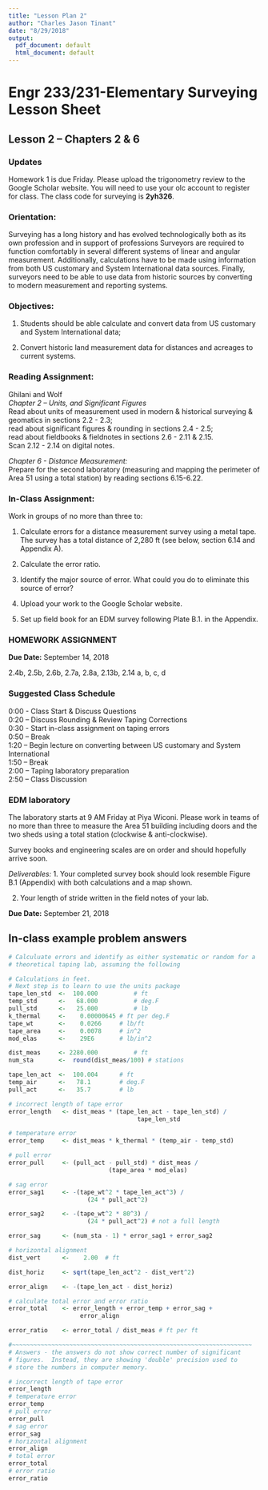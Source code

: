 ```yaml
---
title: "Lesson Plan 2"
author: "Charles Jason Tinant"
date: "8/29/2018"
output:
  pdf_document: default
  html_document: default
---
```


# Engr 233/231-Elementary Surveying Lesson Sheet
## Lesson 2 – Chapters 2 & 6 

### Updates
Homework 1 is due Friday.  Please upload the trigonometry review to the Google Scholar website.  You will need to use your olc account to register for class.  The class code for surveying is **2yh326**. 

### Orientation: 
Surveying has a long history and has evolved technologically both as its own profession and in support of professions  Surveyors are required to function comfortably in several different systems of linear and angular measurement. Additionally, calculations have to be made using information from both US customary and System International data sources. Finally, surveyors need to be able to use data from historic sources by converting to modern measurement and reporting systems.

### Objectives:
1.	Students should be able calculate and convert data from US customary and System International data;

2. Convert historic land measurement data for distances and acreages to current systems.

### Reading Assignment:  
Ghilani and Wolf  
*Chapter 2 – Units, and Significant Figures*   
Read about units of measurement used in modern & historical surveying & geomatics in sections 2.2 - 2.3;  
read about significant figures & rounding in sections 2.4 - 2.5;  
read about fieldbooks & fieldnotes in sections 2.6 - 2.11 & 2.15.  
Scan 2.12 - 2.14 on digital notes.  
  
*Chapter 6 - Distance Measurement:*   
Prepare for the second laboratory (measuring and mapping the perimeter of Area 51 using a total station) by reading sections 6.15-6.22.  
  
### In-Class Assignment: 
Work in groups of no more than three to:  

1. Calculate errors for a distance measurement survey using a metal tape.  The survey has a total distance of 2,280 ft (see below, section 6.14 and Appendix A).  

2. Calculate the error ratio.  

3. Identify the major source of error. What could you do to eliminate this source of error?   

4. Upload your work to the Google Scholar website.  

5. Set up field book for an EDM survey following Plate B.1. in the Appendix.   


### HOMEWORK ASSIGNMENT 
**Due Date:** September 14, 2018

2.4b, 2.5b, 2.6b, 2.7a, 2.8a, 2.13b, 2.14 a, b, c, d

### Suggested Class Schedule   
0:00 - Class Start & Discuss Questions  
0:20 – Discuss Rounding & Review Taping Corrections  
0:30 - Start in-class assignment on taping errors  
0:50 – Break   
1:20 – Begin lecture on converting between US customary and System International  
1:50 – Break    
2:00 – Taping laboratory preparation   
2:50 – Class Discussion   

### EDM laboratory 
The laboratory starts at 9 AM Friday at Piya Wiconi.  Please work in teams of no more than three to measure the Area 51 building including doors and the two sheds using a total station (clockwise & anti-clockwise).  

Survey books and engineering scales are on order and should hopefully arrive soon.

*Deliverables:*
1. Your completed survey book should look resemble Figure B.1 (Appendix) with both calculations and a map shown.  

2. Your length of stride written in the field notes of your lab. 

**Due Date:** September 21, 2018 

## In-class example problem answers  

```r
# Calculuate errors and identify as either systematic or random for a 
# theoretical taping lab, assuming the following

# Calculations in feet.  
# Next step is to learn to use the units package
tape_len_std  <-  100.000          # ft 
temp_std      <-   68.000          # deg.F 
pull_std      <-   25.000          # lb 
k_thermal     <-    0.00000645 # ft per deg.F 
tape_wt       <-    0.0266     # lb/ft 
tape_area     <-    0.0078     # in^2 
mod_elas      <-    29E6       # lb/in^2

dist_meas     <- 2280.000          # ft 
num_sta       <-  round(dist_meas/100) # stations 

tape_len_act  <-  100.004      # ft 
temp_air      <-   78.1        # deg.F  
pull_act      <-   35.7        # lb 

# incorrect length of tape error
error_length   <- dist_meas * (tape_len_act - tape_len_std) / 
                                    tape_len_std

# temperature error 
error_temp     <- dist_meas * k_thermal * (temp_air - temp_std)  

# pull error 
error_pull     <- (pull_act - pull_std) * dist_meas / 
                            (tape_area * mod_elas)  

# sag error 
error_sag1     <- -(tape_wt^2 * tape_len_act^3) / 
                      (24 * pull_act^2)

error_sag2     <- -(tape_wt^2 * 80^3) / 
                      (24 * pull_act^2) # not a full length 

error_sag      <- (num_sta - 1) * error_sag1 + error_sag2

# horizontal alignment 
dist_vert      <-    2.00  # ft  

dist_horiz     <- sqrt(tape_len_act^2 - dist_vert^2) 

error_align    <- -(tape_len_act - dist_horiz)  

# calculate total error and error ratio
error_total    <- error_length + error_temp + error_sag + 
                    error_align 

error_ratio    <- error_total / dist_meas # ft per ft 

#~~~~~~~~~~~~~~~~~~~~~~~~~~~~~~~~~~~~~~~~~~~~~~~~~~~~~~~~~~~~~~~~~~~
# Answers - the answers do not show correct number of significant  
# figures.  Instead, they are showing 'double' precision used to 
# store the numbers in computer memory.  

# incorrect length of tape error
error_length  
# temperature error 
error_temp   
# pull error 
error_pull  
# sag error 
error_sag   
# horizontal alignment 
error_align 
# total error 
error_total   
# error ratio
error_ratio  
```

